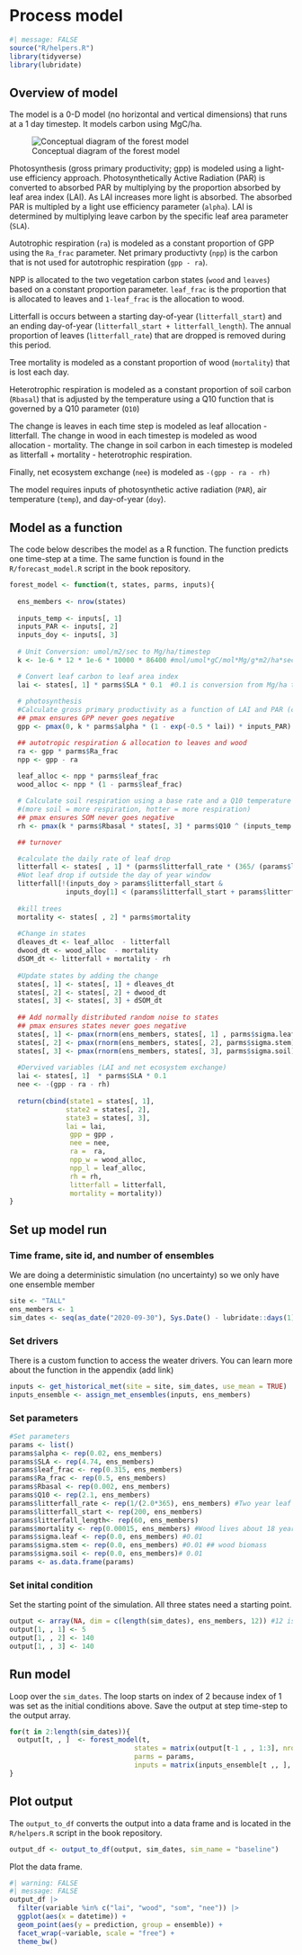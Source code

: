 # Process model

```r
#| message: FALSE
source("R/helpers.R")
library(tidyverse)
library(lubridate)
```

## Overview of model

The model is a 0-D model (no horizontal and vertical dimensions) that runs at a 1 day timestep.  It models carbon using MgC/ha.  

![Conceptual diagram of the forest model](img/model_diagram.png){fig-align="center"}   

Photosynthesis (gross primary productivity; gpp) is modeled using a light-use efficiency approach.  Photosynthetically Active Radiation (PAR) is converted to absorbed PAR by multiplying by the proportion absorbed by leaf area index (LAI).  As LAI increases more light is absorbed.  The absorbed PAR is multipled by a light use efficiency parameter (`alpha`).  LAI is determined by multiplying leave carbon by the specific leaf area parameter (`SLA`).

Autotrophic respiration (`ra`) is modeled as a constant proportion of GPP using the `Ra_frac` parameter. Net primary productivty (`npp`) is the carbon that is not used for autotrophic respiration (`gpp - ra`).  

NPP is allocated to the two vegetation carbon states (`wood` and `leaves`) based on a constant proportion parameter. `leaf_frac` is the proportion that is allocated to leaves and `1-leaf_frac` is the allocation to wood.

Litterfall is occurs between a starting day-of-year (`litterfall_start`) and an ending day-of-year (`litterfall_start + litterfall_length`).  The annual proportion of leaves (`litterfall_rate`) that are dropped is removed during this period.

Tree mortality is modeled as a constant proportion of wood (`mortality`) that is lost each day.

Heterotrophic respiration is modeled as a constant proportion of soil carbon (`Rbasal`) that is adjusted by the temperature using a Q10 function that is governed by a Q10 parameter (`Q10`)

The change is leaves in each time step is modeled as leaf allocation - litterfall.  The change in wood in each timestep is modeled as wood allocation - mortality.  The change in soil carbon in each timestep is modeled as litterfall + mortality - heterotrophic respiration.  

Finally, net ecosystem exchange (`nee`) is modeled as `-(gpp - ra - rh)`

The model requires inputs of photosynthetic active radiation (`PAR`), air temperature (`temp`), and day-of-year (`doy`).

## Model as a function

The code below describes the model as a R function.  The function predicts one time-step at a time.  The same function is found in the `R/forecast_model.R` script in the book repository.

```r
forest_model <- function(t, states, parms, inputs){
  
  ens_members <- nrow(states)
  
  inputs_temp <- inputs[, 1]
  inputs_PAR <- inputs[, 2]
  inputs_doy <- inputs[, 3]
  
  # Unit Conversion: umol/m2/sec to Mg/ha/timestep
  k <- 1e-6 * 12 * 1e-6 * 10000 * 86400 #mol/umol*gC/mol*Mg/g*m2/ha*sec/timestep

  # Convert leaf carbon to leaf area index
  lai <- states[, 1] * parms$SLA * 0.1  #0.1 is conversion from Mg/ha to kg/m2
  
  # photosynthesis
  #Calculate gross primary productivity as a function of LAI and PAR (convert to daily)
  ## pmax ensures GPP never goes negative
  gpp <- pmax(0, k * parms$alpha * (1 - exp(-0.5 * lai)) * inputs_PAR)

  ## autotropic respiration & allocation to leaves and wood
  ra <- gpp * parms$Ra_frac
  npp <- gpp - ra
  
  leaf_alloc <- npp * parms$leaf_frac
  wood_alloc <- npp * (1 - parms$leaf_frac)

  # Calculate soil respiration using a base rate and a Q10 temperature modifier 
  #(more soil = more respiration, hotter = more respiration)
  ## pmax ensures SOM never goes negative
  rh <- pmax(k * parms$Rbasal * states[, 3] * parms$Q10 ^ (inputs_temp / 10), 0) 

  ## turnover

  #calculate the daily rate of leaf drop
  litterfall <- states[ , 1] * (parms$litterfall_rate * (365/ (params$litterfall_length)))
  #Not leaf drop if outside the day of year window
  litterfall[!(inputs_doy > params$litterfall_start & 
              inputs_doy[1] < (params$litterfall_start + params$litterfall_length))] <- 0.0
  
  #kill trees
  mortality <- states[ , 2] * parms$mortality
  
  #Change in states
  dleaves_dt <- leaf_alloc  - litterfall
  dwood_dt <- wood_alloc  - mortality
  dSOM_dt <- litterfall + mortality - rh
  
  #Update states by adding the change
  states[, 1] <- states[, 1] + dleaves_dt
  states[, 2] <- states[, 2] + dwood_dt
  states[, 3] <- states[, 3] + dSOM_dt
  
  ## Add normally distributed random noise to states
  ## pmax ensures states never goes negative
  states[, 1] <- pmax(rnorm(ens_members, states[, 1] , parms$sigma.leaf), 0)
  states[, 2] <- pmax(rnorm(ens_members, states[, 2], parms$sigma.stem), 0)
  states[, 3] <- pmax(rnorm(ens_members, states[, 3], parms$sigma.soil), 0)
  
  #Dervived variables (LAI and net ecosystem exchange)
  lai <- states[, 1]  * parms$SLA * 0.1
  nee <- -(gpp - ra - rh)
  
  return(cbind(state1 = states[, 1],
              state2 = states[, 2],
              state3 = states[, 3],
              lai = lai,
               gpp = gpp ,
               nee = nee,
               ra =  ra,
               npp_w = wood_alloc,
               npp_l = leaf_alloc,
               rh = rh,
               litterfall = litterfall,
               mortality = mortality))
}
```

## Set up model run

### Time frame, site id, and number of ensembles

We are doing a deterministic simulation (no uncertainty) so we only have one ensemble member

```r
site <- "TALL"
ens_members <- 1
sim_dates <- seq(as_date("2020-09-30"), Sys.Date() - lubridate::days(1), by = "1 day")
```

### Set drivers

There is a custom function to access the weater drivers. You can learn more about the function in the appendix (add link)

```r
inputs <- get_historical_met(site = site, sim_dates, use_mean = TRUE)
inputs_ensemble <- assign_met_ensembles(inputs, ens_members)
```

### Set parameters

```r
#Set parameters
params <- list()
params$alpha <- rep(0.02, ens_members)
params$SLA <- rep(4.74, ens_members)
params$leaf_frac <- rep(0.315, ens_members)
params$Ra_frac <- rep(0.5, ens_members)
params$Rbasal <- rep(0.002, ens_members)
params$Q10 <- rep(2.1, ens_members)
params$litterfall_rate <- rep(1/(2.0*365), ens_members) #Two year leaf lifespan
params$litterfall_start <- rep(200, ens_members)
params$litterfall_length<- rep(60, ens_members)
params$mortality <- rep(0.00015, ens_members) #Wood lives about 18 years on average (all trees, branches, roots, course roots)
params$sigma.leaf <- rep(0.0, ens_members) #0.01 
params$sigma.stem <- rep(0.0, ens_members) #0.01 ## wood biomass
params$sigma.soil <- rep(0.0, ens_members)# 0.01
params <- as.data.frame(params)
```

### Set inital condition

Set the starting point of the simulation. All three states need a starting point.

```r
output <- array(NA, dim = c(length(sim_dates), ens_members, 12)) #12 is the number of outputs
output[1, , 1] <- 5
output[1, , 2] <- 140
output[1, , 3] <- 140
```

## Run model

Loop over the `sim_dates`.  The loop starts on index of 2 because index of 1 was set as the initial conditions above.  Save the output at step time-step to the output array.  

```r
for(t in 2:length(sim_dates)){
  output[t, , ]  <- forest_model(t, 
                               states = matrix(output[t-1 , , 1:3], nrow = ens_members) , 
                               parms = params, 
                               inputs = matrix(inputs_ensemble[t ,, ], nrow = ens_members))
}
```

## Plot output

The `output_to_df` converts the output into a data frame and is located in the `R/helpers.R` script in the book repository.

```r
output_df <- output_to_df(output, sim_dates, sim_name = "baseline")
```

Plot the data frame.

```r
#| warning: FALSE
#| message: FALSE
output_df |> 
  filter(variable %in% c("lai", "wood", "som", "nee")) |> 
  ggplot(aes(x = datetime)) +
  geom_point(aes(y = prediction, group = ensemble)) +
  facet_wrap(~variable, scale = "free") +
  theme_bw()
```
